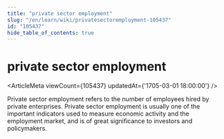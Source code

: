 ```yaml
---
title: "private sector employment"
slug: "/en/learn/wiki/privatesectoremployment-105437"
id: "105437"
hide_table_of_contents: true
---
```



# private sector employment

<ArticleMeta viewCount={105437} updatedAt={'1705-03-01 18:00:00'} />

Private sector employment refers to the number of employees hired by private enterprises. Private sector employment is usually one of the important indicators used to measure economic activity and the employment market, and is of great significance to investors and policymakers.
